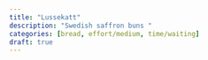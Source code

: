 ```yaml
---
title: "Lussekatt"
description: "Swedish saffron buns "
categories: [bread, effort/medium, time/waiting]
draft: true
---
```

